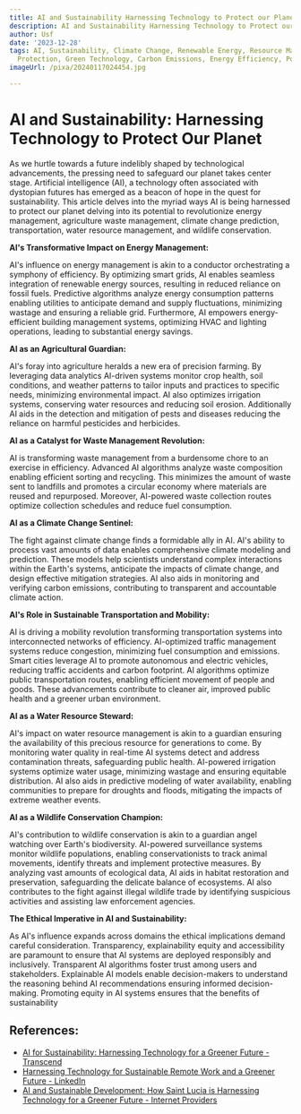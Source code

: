 ```yaml
---
title: AI and Sustainability Harnessing Technology to Protect our Planet
description: AI and Sustainability Harnessing Technology to Protect our Planet
author: Usf
date: '2023-12-28'
tags: AI, Sustainability, Climate Change, Renewable Energy, Resource Management, Environmental
  Protection, Green Technology, Carbon Emissions, Energy Efficiency, Pollution Control
imageUrl: /pixa/20240117024454.jpg

---
```

# AI and Sustainability: Harnessing Technology  to Protect Our Planet

As we  hurtle  towards a future indelibly shaped by technological advancements, the pressing need to safeguard our planet takes center stage. Artificial intelligence (AI), a technology  often associated with dystopian futures has emerged as  a beacon of hope in the quest for sustainability. This article delves into the myriad ways AI  is being harnessed to protect our planet delving into its potential to revolutionize energy management, agriculture waste management, climate  change  prediction, transportation,  water resource management, and wildlife conservation.

**AI's Transformative Impact  on Energy Management:**

AI's influence on energy management is akin to a  conductor  orchestrating a symphony of efficiency. By  optimizing smart grids, AI enables seamless integration of renewable energy sources, resulting in reduced reliance on fossil fuels. Predictive algorithms analyze energy consumption patterns  enabling utilities to anticipate demand and supply  fluctuations, minimizing wastage and ensuring a reliable grid. Furthermore, AI empowers energy-efficient building management systems, optimizing HVAC and lighting operations, leading to substantial energy savings.

**AI  as an Agricultural Guardian:**

AI's foray into agriculture heralds a new era of precision farming. By leveraging data analytics AI-driven systems monitor crop health, soil conditions,  and weather patterns  to  tailor inputs and practices to specific needs, minimizing environmental impact. AI also optimizes irrigation systems, conserving  water resources and reducing soil  erosion. Additionally AI aids in the  detection and mitigation of pests and diseases reducing the reliance on harmful  pesticides and herbicides.

**AI as a Catalyst for Waste  Management Revolution:**

AI is transforming waste management from a burdensome chore to an exercise in efficiency. Advanced AI algorithms analyze waste composition enabling efficient sorting and recycling. This minimizes the  amount of waste sent to landfills and promotes a  circular economy where materials are reused and repurposed. Moreover, AI-powered waste collection routes optimize collection schedules and reduce fuel  consumption.

**AI as a Climate Change Sentinel:**

The fight against climate change finds a formidable ally in AI. AI's ability  to process vast amounts of data enables comprehensive climate  modeling  and prediction. These  models help scientists understand complex interactions  within the Earth's  systems, anticipate the impacts  of climate  change, and design effective mitigation strategies. AI also aids in monitoring and verifying carbon emissions, contributing to transparent and accountable climate action.

**AI's Role in Sustainable Transportation and Mobility:**

AI  is  driving a mobility revolution transforming transportation systems into interconnected networks of efficiency. AI-optimized traffic management systems reduce congestion, minimizing fuel consumption and emissions. Smart cities leverage  AI to promote autonomous and electric vehicles, reducing traffic accidents and carbon footprint. AI algorithms optimize public transportation routes, enabling efficient movement of people and goods. These  advancements contribute  to cleaner air, improved public health and a greener urban environment.

**AI as a Water  Resource Steward:**

AI's impact on  water resource management is akin to a  guardian ensuring the availability of this precious resource for generations to come. By monitoring water quality in real-time  AI systems detect and address contamination threats, safeguarding public health. AI-powered irrigation systems  optimize water usage, minimizing  wastage and ensuring equitable distribution.  AI also aids  in  predictive modeling of water availability, enabling communities to prepare for droughts and floods, mitigating the impacts  of extreme weather events.

**AI as a  Wildlife Conservation Champion:**

AI's contribution to wildlife conservation is akin to a guardian  angel  watching over Earth's  biodiversity. AI-powered  surveillance systems monitor wildlife populations, enabling conservationists to track animal movements, identify threats  and implement protective measures. By analyzing vast amounts of ecological data, AI aids in habitat restoration and preservation, safeguarding the delicate balance of ecosystems. AI also  contributes  to  the fight against illegal wildlife trade by identifying suspicious activities and assisting  law  enforcement agencies.

**The Ethical Imperative  in AI and Sustainability:**

As  AI's influence expands across domains the ethical implications  demand  careful consideration. Transparency, explainability equity and accessibility are paramount to ensure that AI systems are deployed responsibly and inclusively. Transparent AI algorithms foster trust among users and stakeholders. Explainable AI models enable decision-makers to understand the reasoning behind AI recommendations ensuring informed  decision-making. Promoting equity in AI systems ensures that the benefits of sustainability

## References:
- [AI for Sustainability: Harnessing Technology for a Greener Future - Transcend](https://transcendinfra.com/ai-for-sustainability/)
- [Harnessing Technology for Sustainable Remote Work and a Greener Future - LinkedIn](https://www.linkedin.com/pulse/harnessing-technology-sustainable-remote-work-greener-austin-smith)
- [AI and Sustainable Development: How Saint Lucia is Harnessing Technology for a Greener Future - Internet Providers](https://isp.page/news/ai-and-sustainable-development-how-saint-lucia-is-harnessing-technology-for-a-greener-future/)
